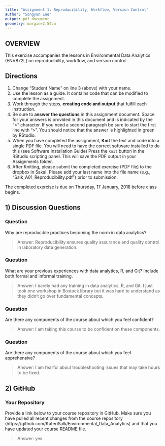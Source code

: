 ```yaml
---
title: "Assignment 1: Reproducibility, Workflow, Version Control"
author: "Songyun Lee"
output: pdf_document
geometry: margin=2.54cm
---
```


## OVERVIEW

This exercise accompanies the lessons in Environmental Data Analytics (ENV872L) on reproducibility, workflow, and version control. 

## Directions
1. Change "Student Name" on line 3 (above) with your name.
2. Use the lesson as a guide. It contains code that can be modified to complete the assignment.
3. Work through the steps, **creating code and output** that fulfill each instruction.
4. Be sure to **answer the questions** in this assignment document.
Space for your answers is provided in this document and is indicated by the ">" character.
If you need a second paragraph be sure to start the first line with ">".
You should notice that the answer is highlighted in green by RStudio. 
6. When you have completed the assignment, **Knit** the text and code into a single PDF file.
You will need to have the correct software installed to do this (see Software Installation Guide)
Press the `Knit` button in the RStudio scripting panel.
This will save the PDF output in your Assignments folder.
8. After Knitting, please submit the completed exercise (PDF file) to the dropbox in Sakai. Please add your last name into the file name (e.g., "Salk_A01_Reproducibility.pdf") prior to submission.

The completed exercise is due on Thursday, 17 January, 2018 before class begins.

## 1) Discussion Questions

### Question
Why are reproducible practices becoming the norm in data analytics?

> Answer: Reproducibility ensures quality assurance and quality control in laboratory data generation. 

### Question
What are your previous experiences with data analytics, R, and Git? Include both formal and informal training.

> Answer: I barely had any training in data analytics, R, and Git. I just took one workshop in Bostock library but it was hard to understand as they didn't go over fundamental concepts. 

### Question
Are there any components of the course about which you feel confident?

> Answer: I am taking this course to be confident on these components. 

### Question
Are there any components of the course about which you feel apprehensive?

> Answer: I am fearful about troubleshooting issues that may take hours to be fixed. 


## 2) GitHub

### Your Repository
Provide a link below to your course repository in GitHub. Make sure you have pulled all recent changes from the course repository (https://github.com/KateriSalk/Environmental_Data_Analytics) and that you have updated your course README file. 

> Answer: yes


